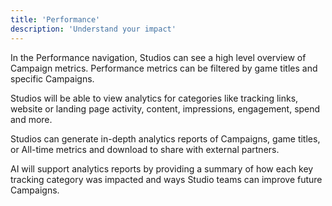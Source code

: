 ```yaml
---
title: 'Performance'
description: 'Understand your impact'
---
```


In the Performance navigation, Studios can see a high level overview of Campaign metrics. Performance metrics can be filtered by game titles and specific Campaigns.

Studios will be able to view analytics for categories like tracking links, website or landing page activity, content, impressions, engagement, spend and more.

Studios can generate in-depth analytics reports of Campaigns, game titles, or All-time metrics and download to share with external partners.

AI will support analytics reports by providing a summary of how each key tracking category was impacted and ways Studio teams can improve future Campaigns.